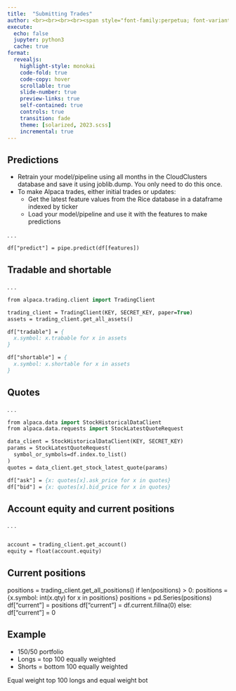 ```yaml
---
title:  "Submitting Trades"
author: <br><br><br><br><span style="font-family:perpetua; font-variant:small-caps; color:#606060;">Kerry Back</span><br><br><img src="RiceBusiness-transparent-logo-sm.png"  height=80>
execute:
  echo: false
  jupyter: python3
  cache: true
format: 
  revealjs:
    highlight-style: monokai
    code-fold: true
    code-copy: hover
    scrollable: true
    slide-number: true
    preview-links: true
    self-contained: true
    controls: true
    transition: fade
    theme: [solarized, 2023.scss]
    incremental: true
---
```


## Predictions

- Retrain your model/pipeline using all months in the CloudClusters database and save it using joblib.dump.  You only need to do this once.
- To make Alpaca trades, either initial trades or updates:
  - Get the latest feature values from the Rice database in a dataframe indexed by ticker
  - Load your model/pipeline and use it with the features to make predictions
  
. . .

```.p
df["predict"] = pipe.predict(df[features])
```

## Tradable and shortable 

. . .

```.p
from alpaca.trading.client import TradingClient

trading_client = TradingClient(KEY, SECRET_KEY, paper=True)
assets = trading_client.get_all_assets()

df["tradable"] = {
  x.symbol: x.trabable for x in assets
}

df["shortable"] = {
  x.symbol: x.shortable for x in assets
}
```

## Quotes

. . .

```.p
from alpaca.data import StockHistoricalDataClient
from alpaca.data.requests import StockLatestQuoteRequest

data_client = StockHistoricalDataClient(KEY, SECRET_KEY)
params = StockLatestQuoteRequest(
  symbol_or_symbols=df.index.to_list()
)
quotes = data_client.get_stock_latest_quote(params)

df["ask"] = {x: quotes[x].ask_price for x in quotes}
df["bid"] = {x: quotes[x].bid_price for x in quotes}
```

## Account equity and current positions

. . .

```.p

account = trading_client.get_account()
equity = float(account.equity)
```

## Current positions

positions = trading_client.get_all_positions()
if len(positions) > 0:
    positions = {x.symbol: int(x.qty) for x in positions}
    positions = pd.Series(positions)
    df["current"] = positions
    df["current"] = df.current.fillna(0)
else:
    df["current"] = 0






## Example

- 150/50 portfolio
- Longs = top 100 equally weighted
- Shorts = bottom 100 equally weighted


Equal weight top 100 longs and equal weight bot